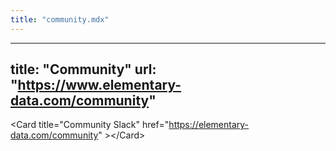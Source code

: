 ```yaml
---
title: "community.mdx"
---
```


---
title: "Community"
url: "https://www.elementary-data.com/community"
---

&lt;Card
title="Community Slack"
href="https://elementary-data.com/community"
&gt;&lt;/Card&gt;
